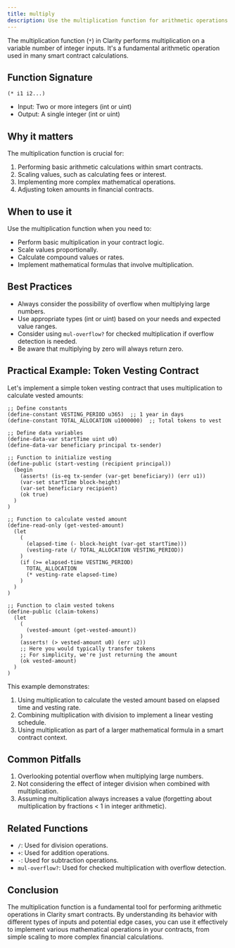 ```yaml
---
title: multiply
description: Use the multiplication function for arithmetic operations in Clarity smart contracts.
---
```


The multiplication function (`*`) in Clarity performs multiplication on a variable number of integer inputs. It's a fundamental arithmetic operation used in many smart contract calculations.

## Function Signature

```clarity
(* i1 i2...)
```

- Input: Two or more integers (int or uint)
- Output: A single integer (int or uint)

## Why it matters

The multiplication function is crucial for:

1. Performing basic arithmetic calculations within smart contracts.
2. Scaling values, such as calculating fees or interest.
3. Implementing more complex mathematical operations.
4. Adjusting token amounts in financial contracts.

## When to use it

Use the multiplication function when you need to:

- Perform basic multiplication in your contract logic.
- Scale values proportionally.
- Calculate compound values or rates.
- Implement mathematical formulas that involve multiplication.

## Best Practices

- Always consider the possibility of overflow when multiplying large numbers.
- Use appropriate types (int or uint) based on your needs and expected value ranges.
- Consider using `mul-overflow?` for checked multiplication if overflow detection is needed.
- Be aware that multiplying by zero will always return zero.

## Practical Example: Token Vesting Contract

Let's implement a simple token vesting contract that uses multiplication to calculate vested amounts:

```clarity
;; Define constants
(define-constant VESTING_PERIOD u365)  ;; 1 year in days
(define-constant TOTAL_ALLOCATION u1000000)  ;; Total tokens to vest

;; Define data variables
(define-data-var startTime uint u0)
(define-data-var beneficiary principal tx-sender)

;; Function to initialize vesting
(define-public (start-vesting (recipient principal))
  (begin
    (asserts! (is-eq tx-sender (var-get beneficiary)) (err u1))
    (var-set startTime block-height)
    (var-set beneficiary recipient)
    (ok true)
  )
)

;; Function to calculate vested amount
(define-read-only (get-vested-amount)
  (let
    (
      (elapsed-time (- block-height (var-get startTime)))
      (vesting-rate (/ TOTAL_ALLOCATION VESTING_PERIOD))
    )
    (if (>= elapsed-time VESTING_PERIOD)
      TOTAL_ALLOCATION
      (* vesting-rate elapsed-time)
    )
  )
)

;; Function to claim vested tokens
(define-public (claim-tokens)
  (let
    (
      (vested-amount (get-vested-amount))
    )
    (asserts! (> vested-amount u0) (err u2))
    ;; Here you would typically transfer tokens
    ;; For simplicity, we're just returning the amount
    (ok vested-amount)
  )
)
```

This example demonstrates:
1. Using multiplication to calculate the vested amount based on elapsed time and vesting rate.
2. Combining multiplication with division to implement a linear vesting schedule.
3. Using multiplication as part of a larger mathematical formula in a smart contract context.

## Common Pitfalls

1. Overlooking potential overflow when multiplying large numbers.
2. Not considering the effect of integer division when combined with multiplication.
3. Assuming multiplication always increases a value (forgetting about multiplication by fractions < 1 in integer arithmetic).

## Related Functions

- `/`: Used for division operations.
- `+`: Used for addition operations.
- `-`: Used for subtraction operations.
- `mul-overflow?`: Used for checked multiplication with overflow detection.

## Conclusion

The multiplication function is a fundamental tool for performing arithmetic operations in Clarity smart contracts. By understanding its behavior with different types of inputs and potential edge cases, you can use it effectively to implement various mathematical operations in your contracts, from simple scaling to more complex financial calculations.
